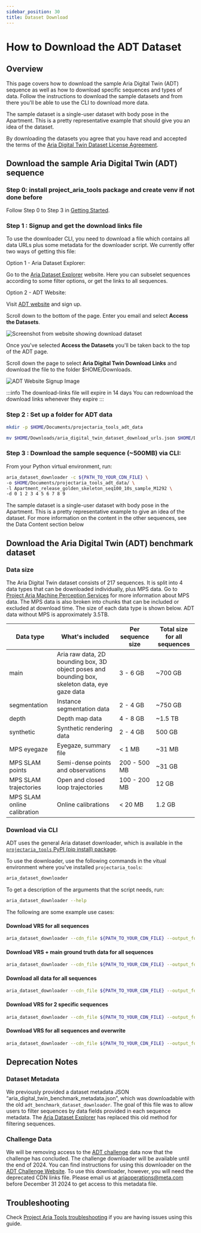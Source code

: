 ```yaml
---
sidebar_position: 30
title: Dataset Download
---
```

# How to Download the ADT Dataset

## Overview

This page covers how to download the sample Aria Digital Twin (ADT) sequence as well as how to download specific sequences and types of data. Follow the instructions to download the sample datasets and from there you'll be able to use the CLI to download more data.

The sample dataset is a single-user dataset with body pose in the Apartment. This is a pretty representative example that should give you an idea of the dataset.

By downloading the datasets you agree that you have read and accepted the terms of the [Aria Digital Twin Dataset License Agreement](https://www.projectaria.com/datasets/adt/license/).

## Download the sample Aria Digital Twin (ADT) sequence

### Step 0: install project_aria_tools package and create venv if not done before

Follow Step 0 to Step 3 in [Getting Started](/docs/open_datasets/aria_digital_twin_dataset/getting_started).

### Step 1 : Signup and get the download links file

To use the downloader CLI, you need to download a file which contains all data URLs plus some metadata for the downloader script.
We currently offer two ways of getting this file:

Option 1 - Aria Dataset Explorer:

Go to the [Aria Dataset Explorer](https://explorer.projectaria.com/) website.
Here you can subselet sequences according to some filter options, or get the links to all sequences.


Option 2 - ADT Website:

Visit [ADT website](https://www.projectaria.com/datasets/adt/) and sign up.

Scroll down to the bottom of the page. Enter you email and select **Access the Datasets**.

![Screenshot from website showing download dataset](/img/open_datasets/aria_digital_twin_dataset/download_page.png)

Once you've selected **Access the Datasets** you'll be taken back to the top of the ADT page.

Scroll down the page to select **Aria Digital Twin Download Links** and download the file to the folder $HOME/Downloads.

<div style={{textAlign: 'center'}}>

![ADT Website Signup Image](/img/open_datasets/aria_digital_twin_dataset/download_button.png)

</div>

:::info The download-links file will expire in 14 days
You can redownload the download links whenever they expire
:::


### Step 2 : Set up a folder for ADT data

```bash
mkdir -p $HOME/Documents/projectaria_tools_adt_data

mv $HOME/Downloads/aria_digital_twin_dataset_download_urls.json $HOME/Documents/projectaria_tools_adt_data/
```

### Step 3 : Download the sample sequence (~500MB) via CLI:

From your Python virtual environment, run:

```bash
aria_dataset_downloader -c ${PATH_TO_YOUR_CDN_FILE} \
-o $HOME/Documents/projectaria_tools_adt_data/ \
-l Apartment_release_golden_skeleton_seq100_10s_sample_M1292 \
-d 0 1 2 3 4 5 6 7 8 9
```

The sample dataset is a single-user dataset with body pose in the Apartment. This is a pretty representative example to give an idea of the dataset.
For more information on the content in the other sequences, see the Data Content section below

## Download the Aria Digital Twin (ADT) benchmark dataset
### Data size

The Aria Digital Twin dataset consists of 217 sequences. It is split into 4 data types that can be downloaded individually, plus MPS data. Go to [Project Aria Machine Perception Services](/ARK/mps/mps.mdx) for more information about MPS data. The MPS data is also broken into chunks that can be included or excluded at download time. The size of each data type is shown below. ADT data without MPS is approximately 3.5TB.

| **Data type** | What's included | Per sequence size | Total size for all sequences |
| --- | --- | --- | --- |
| main | Aria raw data, 2D bounding box, 3D object poses and bounding box, skeleton data, eye gaze data | 3 - 6 GB | ~700 GB |
| segmentation | Instance segmentation data | 2 - 4 GB | ~750 GB |
| depth | Depth map data | 4 - 8 GB | ~1.5 TB |
| synthetic | Synthetic rendering data | 2 - 4 GB | 500 GB |
| MPS eyegaze    | Eyegaze, summary file    | < 1 MB    | ~31 MB    |
| MPS SLAM points    | Semi-dense points and observations    | 200 - 500 MB    | ~31 GB    |
| MPS SLAM trajectories    | Open and closed loop trajectories    | 100 - 200 MB    | 12 GB    |
| MPS SLAM online calibration    | Online calibrations    |  < 20 MB    |  1.2 GB    |



### Download via CLI

ADT uses the general Aria dataset downloader, which is available in the [`projectaria_tools` PyPI (pip install) package](/data_utilities/installation/installation_python.mdx).

To use the downloader, use the following commands in the vitual environment where you've installed `projectaria_tools`:

```bash
aria_dataset_downloader
```

To get a description of the arguments that the script needs, run:

```bash
aria_dataset_downloader --help
```

The following are some example use cases:


#### Download VRS for all sequences

```bash
aria_dataset_downloader --cdn_file ${PATH_TO_YOUR_CDN_FILE} --output_folder ${OUTPUT_FOLDER_PATH} --data_types 0
```

#### Download VRS + main ground truth data for all sequences

```bash
aria_dataset_downloader --cdn_file ${PATH_TO_YOUR_CDN_FILE} --output_folder ${OUTPUT_FOLDER_PATH} --data_types 0 6
```


#### Download all data for all sequences

```bash
aria_dataset_downloader --cdn_file ${PATH_TO_YOUR_CDN_FILE} --output_folder ${OUTPUT_FOLDER_PATH} --data_types 0 1 2 3 4 5 6 7 8 9
```

#### Download VRS for 2 specific sequences

```bash
aria_dataset_downloader --cdn_file ${PATH_TO_YOUR_CDN_FILE} --output_folder ${OUTPUT_FOLDER_PATH} --data_types 0 --sequence_names Apartment_release_clean_seq131_M1292 Apartment_release_clean_seq133_M1292
```

#### Download VRS for all sequences and overwrite

```bash
aria_dataset_downloader --cdn_file ${PATH_TO_YOUR_CDN_FILE} --output_folder ${OUTPUT_FOLDER_PATH} --data_types 0 --overwrite
```

## Deprecation Notes

### Dataset Metadata

We previously provided a dataset metadata JSON “aria_digital_twin_benchmark_metadata.json”, which was downloadable with the old `adt_benchmark_dataset_downloader`. The goal of this file was to allow users to filter sequences by data fields provided in each sequence metadata. The [Aria Dataset Explorer](https://explorer.projectaria.com/) has replaced this old method for filtering sequences.

### Challenge Data

We will be removing access to the [ADT challenge](https://eval.ai/web/challenges/challenge-page/2093/overview) data now that the challenge has concluded. The challenge downloader will be available until the end of 2024. You can find instructions for using this downloader on the [ADT Challenge Website](https://eval.ai/web/challenges/challenge-page/2093/phases). To use this downloader, however, you will need the deprecated CDN links file. Please email us at ariaoperations@meta.com before December 31 2024 to get access to this metadata file.

## Troubleshooting

Check [Project Aria Tools troubleshooting](/docs/data_utilities/installation/troubleshooting) if you are having issues using this guide.
